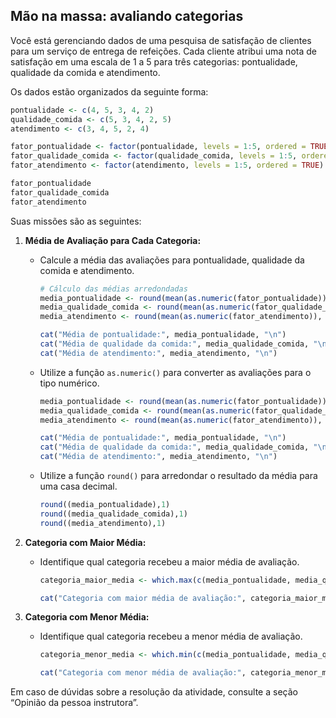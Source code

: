 ## Mão na massa: avaliando categorias

Você está gerenciando dados de uma pesquisa de satisfação de clientes para um serviço de entrega de refeições. Cada cliente atribui uma nota de satisfação em uma escala de 1 a 5 para três categorias: pontualidade, qualidade da comida e atendimento.

Os dados estão organizados da seguinte forma:

```r
pontualidade <- c(4, 5, 3, 4, 2)
qualidade_comida <- c(5, 3, 4, 2, 5)
atendimento <- c(3, 4, 5, 2, 4)

fator_pontualidade <- factor(pontualidade, levels = 1:5, ordered = TRUE)
fator_qualidade_comida <- factor(qualidade_comida, levels = 1:5, ordered = TRUE)
fator_atendimento <- factor(atendimento, levels = 1:5, ordered = TRUE)

fator_pontualidade
fator_qualidade_comida
fator_atendimento

```

Suas missões são as seguintes:

1.  **Média de Avaliação para Cada Categoria:**

    -   Calcule a média das avaliações para pontualidade, qualidade da comida e atendimento.

        ```r
        # Cálculo das médias arredondadas
        media_pontualidade <- round(mean(as.numeric(fator_pontualidade)), 1)
        media_qualidade_comida <- round(mean(as.numeric(fator_qualidade_comida)), 1)
        media_atendimento <- round(mean(as.numeric(fator_atendimento)), 1)

        cat("Média de pontualidade:", media_pontualidade, "\n")
        cat("Média de qualidade da comida:", media_qualidade_comida, "\n")
        cat("Média de atendimento:", media_atendimento, "\n")

        ```

    -   Utilize a função `as.numeric()` para converter as avaliações para o tipo numérico.

        ```r
        media_pontualidade <- round(mean(as.numeric(fator_pontualidade)), 1)
        media_qualidade_comida <- round(mean(as.numeric(fator_qualidade_comida)), 1)
        media_atendimento <- round(mean(as.numeric(fator_atendimento)), 1)

        cat("Média de pontualidade:", media_pontualidade, "\n")
        cat("Média de qualidade da comida:", media_qualidade_comida, "\n")
        cat("Média de atendimento:", media_atendimento, "\n")
        ```

    -   Utilize a função `round()` para arredondar o resultado da média para uma casa decimal.

        ```r
        round((media_pontualidade),1)
        round((media_qualidade_comida),1)
        round((media_atendimento),1)

        ```

2.  **Categoria com Maior Média:**

    -   Identifique qual categoria recebeu a maior média de avaliação.

        ```r
        categoria_maior_media <- which.max(c(media_pontualidade, media_qualidade_comida, media_atendimento))

        cat("Categoria com maior média de avaliação:", categoria_maior_media, "\n")
        ```

3.  **Categoria com Menor Média:**

    -   Identifique qual categoria recebeu a menor média de avaliação.

        ```r
        categoria_menor_media <- which.min(c(media_pontualidade, media_qualidade_comida, media_atendimento))

        cat("Categoria com menor média de avaliação:", categoria_menor_media, "\n")

        ```

Em caso de dúvidas sobre a resolução da atividade, consulte a seção “Opinião da pessoa instrutora”.
